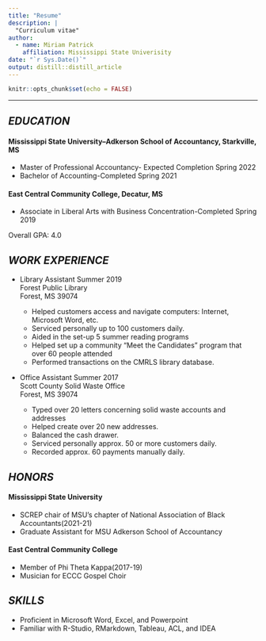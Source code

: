 ```yaml
---
title: "Resume"
description: |
  "Curriculum vitae"
author:
  - name: Miriam Patrick
    affiliation: Mississippi State Univerisity
date: "`r Sys.Date()`"
output: distill::distill_article
---
```


```r
knitr::opts_chunk$set(echo = FALSE)
```

\begin{center}  

Miriam Patrick  

Richard Adkerson School of Accountancy    

Mississippi State University 

Mp1975@msstate.edu 

(769) 274-8360

\end{center}

----------------


## _EDUCATION_  
#### Mississippi State University--Adkerson School of Accountancy, Starkville, MS  
* Master of Professional Accountancy- Expected Completion Spring 2022  
* Bachelor of Accounting-Completed Spring 2021

#### East Central Community College, Decatur, MS
* Associate in Liberal Arts with Business Concentration-Completed Spring 2019 

Overall GPA: 4.0 


## _WORK EXPERIENCE_ 

* Library Assistant Summer 2019  
Forest Public Library  
Forest, MS 39074 

  + Helped customers access and navigate computers: Internet, Microsoft Word, etc.  
  + Serviced personally up to 100 customers daily.  
  + Aided in the set-up 5 summer reading programs  
  + Helped set up a community "Meet the Candidates" program that over 60 people attended  
  + Performed transactions on the CMRLS library database.  

* Office Assistant Summer 2017  
Scott County Solid Waste Office  
Forest, MS 39074  
  + Typed over 20 letters concerning solid waste accounts and addresses  
  + Helped create over 20 new addresses.  
  + Balanced the cash drawer.  
  + Serviced personally approx. 50 or more customers daily.  
  + Recorded approx. 60 payments manually daily.  
  
## _HONORS_  
#### Mississippi State University  
* SCREP chair of MSU's chapter of National Association of Black Accountants(2021-21)  
* Graduate Assistant for MSU Adkerson School of Accountancy  

#### East Central Community College  
* Member of Phi Theta Kappa(2017-19)  
* Musician for ECCC Gospel Choir  

## _SKILLS_  
* Proficient in Microsoft Word, Excel, and Powerpoint
* Familiar with R-Studio, RMarkdown, Tableau, ACL, and IDEA



